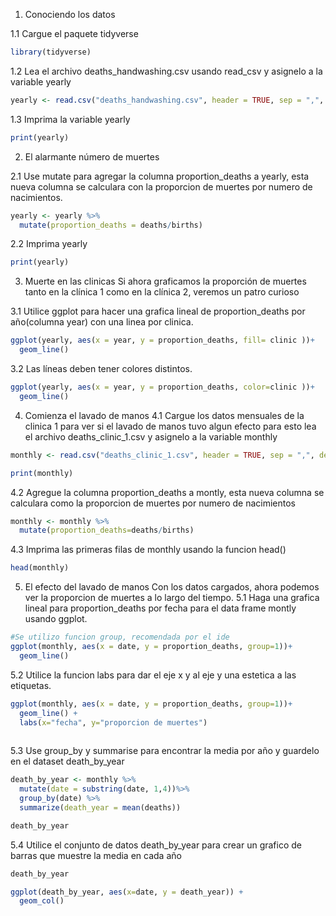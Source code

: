 1. Conociendo los datos

1.1 Cargue el paquete tidyverse
```r
library(tidyverse)
```

1.2 Lea el archivo deaths_handwashing.csv usando read_csv y asignelo a la variable yearly
```r
yearly <- read.csv("deaths_handwashing.csv", header = TRUE, sep = ",", dec = ".", fill = TRUE, encoding = "UTF-8")
```

1.3 Imprima la variable yearly
```r
print(yearly)
```

2. El alarmante número de muertes

2.1 Use mutate para agregar la columna proportion_deaths a yearly, esta nueva columna se calculara con la proporcion de muertes por numero de nacimientos.
```r
yearly <- yearly %>%
  mutate(proportion_deaths = deaths/births)
```

2.2 Imprima yearly
```r
print(yearly)
```

 3. Muerte en las clinicas
 Si ahora graficamos la proporción de muertes tanto en la clínica 1 como en la clínica 2, veremos un patro curioso
 
 3.1 Utilice ggplot para hacer una grafica lineal de proportion_deaths por año(columna year) con una linea por clinica.
 
```r
ggplot(yearly, aes(x = year, y = proportion_deaths, fill= clinic ))+
  geom_line()

```
 
 
 3.2 Las líneas deben tener colores distintos.
 
```r
ggplot(yearly, aes(x = year, y = proportion_deaths, color=clinic ))+
  geom_line()
```
 
 4. Comienza el lavado de manos
 4.1 Cargue los datos mensuales de la clinica 1 para ver si el lavado de manos tuvo algun efecto para esto lea el archivo deaths_clinic_1.csv y asignelo a la variable monthly
```r
monthly <- read.csv("deaths_clinic_1.csv", header = TRUE, sep = ",", dec = ".", fill = TRUE, encoding = "UTF-8")

print(monthly)
```

4.2 Agregue la columna proportion_deaths a montly, esta nueva columna se calculara como la proporcion de muertes por numero de nacimientos
```r
monthly <- monthly %>%
  mutate(proportion_deaths=deaths/births)
```

4.3 Imprima las primeras filas de monthly usando la funcion head()
```r
head(monthly)
```

5. El efecto del lavado de manos
Con los datos cargados, ahora podemos ver la proporcion de muertes a lo largo del tiempo.
5.1 Haga una grafica lineal para proportion_deaths por fecha para el data frame montly usando ggplot.
```r

#Se utilizo funcion group, recomendada por el ide
ggplot(monthly, aes(x = date, y = proportion_deaths, group=1))+
  geom_line()
```

5.2 Utilice la funcion labs para dar el eje x y al eje y una estetica a las etiquetas.
```r
ggplot(monthly, aes(x = date, y = proportion_deaths, group=1))+
  geom_line() +
  labs(x="fecha", y="proporcion de muertes")
  
```

5.3 Use group_by y summarise para encontrar la media por año y guardelo en el dataset death_by_year
```r
death_by_year <- monthly %>%
  mutate(date = substring(date, 1,4))%>%
  group_by(date) %>%
  summarize(death_year = mean(deaths))

death_by_year
```

5.4 Utilice el conjunto de datos death_by_year para crear un grafico de barras que muestre la media en cada año
```r
death_by_year

ggplot(death_by_year, aes(x=date, y = death_year)) +
  geom_col()
```

